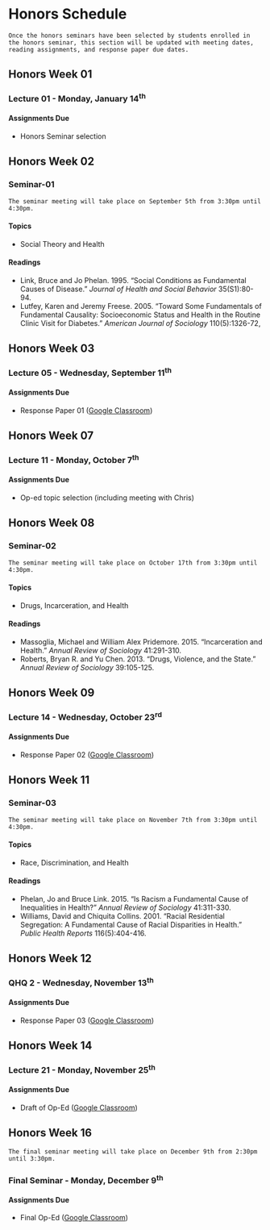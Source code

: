 # Honors Schedule

```block
Once the honors seminars have been selected by students enrolled in the honors seminar, this section will be updated with meeting dates, reading assignments, and response paper due dates.
```

## Honors Week 01 {-}

### Lecture 01 - Monday, January 14^th^ {-}

#### Assignments Due {-}

* Honors Seminar selection

## Honors Week 02 {-}

### Seminar-01 {-}

```block
The seminar meeting will take place on September 5th from 3:30pm until 4:30pm.
```

#### Topics {-}

* Social Theory and Health

#### Readings {-}

* Link, Bruce and Jo Phelan. 1995. "Social Conditions as Fundamental Causes of Disease." *Journal of Health and Social Behavior* 35(S1):80-94.
* Lutfey, Karen and Jeremy Freese. 2005. "Toward Some Fundamentals of Fundamental Causality: Socioeconomic Status and Health in the Routine Clinic Visit for Diabetes." *American Journal of Sociology* 110(5):1326-72,

## Honors Week 03 {-}

### Lecture 05 - Wednesday, September 11^th^  {-}

#### Assignments Due {-}

* Response Paper 01 (<a href="https://classroom.google.com/u/0/c/Mzc0ODgxNTg0NjJa/a/Mzc1ODc0NzA2ODBa/details" target="_blank">Google Classroom</a>)

## Honors Week 07 {-}

### Lecture 11 - Monday, October 7^th^ {-}

#### Assignments Due {-}

* Op-ed topic selection (including meeting with Chris)

## Honors Week 08 {-}

### Seminar-02 {-}

```block
The seminar meeting will take place on October 17th from 3:30pm until 4:30pm.
```

#### Topics {-}

* Drugs, Incarceration, and Health

#### Readings {-}

* Massoglia, Michael and William Alex Pridemore. 2015. "Incarceration and Health." *Annual Review of Sociology* 41:291-310. 
* Roberts, Bryan R. and Yu Chen. 2013. "Drugs, Violence, and the State." *Annual Review of Sociology* 39:105-125.

## Honors Week 09 {-}

### Lecture 14 - Wednesday, October 23^rd^  {-}

#### Assignments Due {-}

* Response Paper 02 (<a href="https://classroom.google.com/u/0/c/Mzc0ODgxNTg0NjJa/a/Mzc1ODc0NzA2NzRa/details" target="_blank">Google Classroom</a>)

## Honors Week 11 {-}

### Seminar-03 {-}

```block
The seminar meeting will take place on November 7th from 3:30pm until 4:30pm.
```

#### Topics {-}

* Race, Discrimination, and Health

#### Readings {-}

* Phelan, Jo and Bruce Link. 2015. "Is Racism a Fundamental Cause of Inequalities in Health?" *Annual Review of Sociology* 41:311-330.
* Williams, David and Chiquita Collins. 2001. "Racial Residential Segregation: A Fundamental Cause of Racial Disparities in Health." *Public Health Reports* 116(5):404-416.

## Honors Week 12 {-}

### QHQ 2 - Wednesday, November 13^th^ {-}

#### Assignments Due {-}

* Response Paper 03 (<a href="https://classroom.google.com/u/0/c/Mzc0ODgxNTg0NjJa/a/Mzc1ODQyNTM4NzNa/details" target="_blank">Google Classroom</a>)

## Honors Week 14 {-}

### Lecture 21 - Monday, November 25^th^ {-}

#### Assignments Due {-}

* Draft of Op-Ed (<a href="https://classroom.google.com/u/0/c/Mzc0ODgxNTg0NjJa/a/Mzc1ODQyNTM4NjJa/details" target="_blank">Google Classroom</a>)

## Honors Week 16 {-}

```block
The final seminar meeting will take place on December 9th from 2:30pm until 3:30pm.
```

### Final Seminar - Monday, December 9^th^ {-}

#### Assignments Due {-}

* Final Op-Ed (<a href="https://classroom.google.com/u/0/c/Mzc0ODgxNTg0NjJa/a/Mzc1ODUyODA3NDJa/details" target="_blank">Google Classroom</a>)
